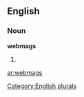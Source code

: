 
==English==

===Noun===
'''webmags'''

# {{plural of|[[webmag]]}}

[[Category:English plurals]]

[[ar:webmags]]